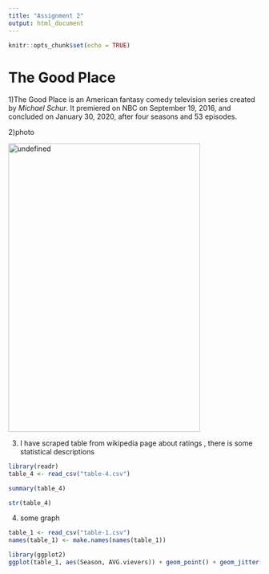 ```yaml
---
title: "Assignment 2"
output: html_document
---
```


```r
knitr::opts_chunk$set(echo = TRUE)
```



# The Good Place

1)The Good Place is an American fantasy comedy television series created by *Michael Schur*. It premiered on NBC on September 19, 2016, and concluded on January 30, 2020, after four seasons and 53 episodes.

2)photo

<img src="https://encrypted-tbn2.gstatic.com/images?q=tbn:ANd9GcQePbj2dzP_1S9eIG68hqcJGs1TfPvoAMRz0Yk62bsSLPC9wd2-" jsaction="load:XAeZkd;" jsname="HiaYvf" class="n3VNCb" alt="undefined" data-noaft="1" style="width: 383px; height: 574.663px; margin: 0px;">




3) I have scraped table from wikipedia page about ratings , there is some statistical descriptions

```r
library(readr)
table_4 <- read_csv("table-4.csv")
```

```r
summary(table_4)
```
```r
str(table_4)
```
4) some graph 

```r
table_1 <- read_csv("table-1.csv")
names(table_1) <- make.names(names(table_1))
```

```r
library(ggplot2)
ggplot(table_1, aes(Season, AVG.vievers)) + geom_point() + geom_jitter()
```


